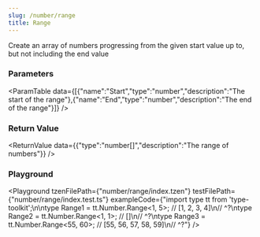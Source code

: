 ```yaml
---
slug: /number/range
title: Range
---
```



Create an array of numbers progressing from the given start value up to, but not including the end value

### Parameters
<ParamTable data={[{"name":"Start","type":"number","description":"The start of the range"},{"name":"End","type":"number","description":"The end of the range"}]} />

### Return Value
<ReturnValue data={{"type":"number[]","description":"The range of numbers"}} />

### Playground

<Playground tzenFilePath={"number/range/index.tzen"} testFilePath={"number/range/index.test.ts"} exampleCode={"import type tt from 'type-toolkit';\n\ntype Range1 = tt.Number.Range<1, 5>; // [1, 2, 3, 4]\n//    ^?\ntype Range2 = tt.Number.Range<1, 1>; // []\n//    ^?\ntype Range3 = tt.Number.Range<55, 60>; // [55, 56, 57, 58, 59]\n//    ^?"} />

